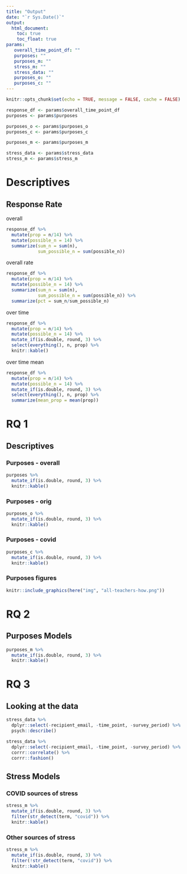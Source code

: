 ```yaml
---
title: "Output"
date: "`r Sys.Date()`"
output:
  html_document:
    toc: true
    toc_float: true
params:
   overall_time_point_df: ""
   purposes: ""
   purposes_m: ""
   stress_m: ""
   stress_data: ""
   purposes_o: ""
   purposes_c: ""
---
```


```r
knitr::opts_chunk$set(echo = TRUE, message = FALSE, cache = FALSE)

response_df <- params$overall_time_point_df
purposes <- params$purposes

purposes_o <- params$purposes_o
purposes_c <- params$purposes_c

purposes_m <- params$purposes_m

stress_data <- params$stress_data
stress_m <- params$stress_m
```

# Descriptives

## Response Rate

overall

```r
response_df %>% 
  mutate(prop = n/14) %>% 
  mutate(possible_n = 14) %>% 
  summarize(sum_n = sum(n),
            sum_possible_n = sum(possible_n))
```

overall rate

```r
response_df %>% 
  mutate(prop = n/14) %>% 
  mutate(possible_n = 14) %>% 
  summarize(sum_n = sum(n),
            sum_possible_n = sum(possible_n)) %>% 
  summarize(pct = sum_n/sum_possible_n)
```

over time

```r
response_df %>% 
  mutate(prop = n/14) %>% 
  mutate(possible_n = 14) %>% 
  mutate_if(is.double, round, 3) %>% 
  select(everything(), n, prop) %>% 
  knitr::kable()
```

over time mean

```r
response_df %>% 
  mutate(prop = n/14) %>% 
  mutate(possible_n = 14) %>% 
  mutate_if(is.double, round, 3) %>% 
  select(everything(), n, prop) %>% 
  summarize(mean_prop = mean(prop))
```

# RQ 1

## Descriptives

### Purposes - overall

```r
purposes %>% 
  mutate_if(is.double, round, 3) %>% 
  knitr::kable()
```

### Purposes - orig

```r
purposes_o %>% 
  mutate_if(is.double, round, 3) %>% 
  knitr::kable()
```

### Purposes - covid

```r
purposes_c %>% 
  mutate_if(is.double, round, 3) %>% 
  knitr::kable()
```

### Purposes figures

```r
knitr::include_graphics(here("img", "all-teachers-how.png"))
```

# RQ 2

## Purposes Models

```r
purposes_m %>% 
  mutate_if(is.double, round, 3) %>% 
  knitr::kable()
```

# RQ 3

## Looking at the data 

```r
stress_data %>% 
  dplyr::select(-recipient_email, -time_point, -survey_period) %>% 
  psych::describe()

stress_data %>% 
  dplyr::select(-recipient_email, -time_point, -survey_period) %>% 
  corrr::correlate() %>% 
  corrr::fashion()
```

## Stress Models

### COVID sources of stress

```r
stress_m %>% 
  mutate_if(is.double, round, 3) %>% 
  filter(str_detect(term, "covid")) %>% 
  knitr::kable()
```

### Other sources of stress

```r
stress_m %>% 
  mutate_if(is.double, round, 3) %>% 
  filter(!str_detect(term, "covid")) %>% 
  knitr::kable()
```
